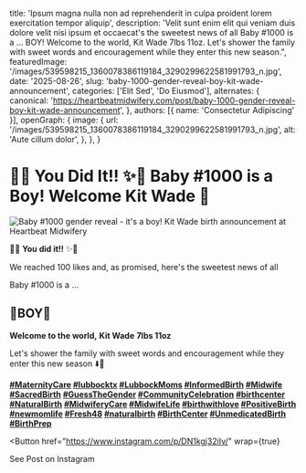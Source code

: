
  title: 'Ipsum magna nulla non ad reprehenderit in culpa proident lorem exercitation tempor aliquip',
  description: 'Velit sunt enim elit qui veniam duis dolore velit nisi ipsum et occaecat's the sweetest news of all Baby #1000 is a … BOY! Welcome to the world, Kit Wade 7lbs 11oz. Let's shower the family with sweet words and encouragement while they enter this new season.",
  featuredImage: '/images/539598215_1360078386119184_3290299622581991793_n.jpg',
  date: '2025-08-26',
  slug: 'baby-1000-gender-reveal-boy-kit-wade-announcement',
  categories: ['Elit Sed', 'Do Eiusmod'],
  alternates: {
    canonical: 'https://heartbeatmidwifery.com/post/baby-1000-gender-reveal-boy-kit-wade-announcement',
  },
  authors: [{ name: 'Consectetur Adipiscing' }],
  openGraph: {
    image: {
      url: '/images/539598215_1360078386119184_3290299622581991793_n.jpg',
      alt: 'Aute cillum dolor',
    },
  },
}

# 🌿✨ You Did It!! ✨🌿 Baby #1000 is a Boy! Welcome Kit Wade 💙

<Image
  src="/images/539598215_1360078386119184_3290299622581991793_n.jpg"
  size="large"
  wrap={true}
  alt="Baby #1000 gender reveal - it's a boy! Kit Wade birth announcement at Heartbeat Midwifery"
/>

🌿✨ **You did it!!** ✨🌿

We reached 100 likes and, as promised, here's the sweetest news of all

Baby #1000 is a …

## 💙BOY💙

**Welcome to the world,** **Kit Wade** **7lbs 11oz**

Let's shower the family with sweet words and encouragement while they enter this new season ⬇️🤍

**[#MaternityCare](https://www.instagram.com/explore/tags/maternitycare/) [#lubbocktx](https://www.instagram.com/explore/tags/lubbocktx/) [#LubbockMoms](https://www.instagram.com/explore/tags/lubbockmoms/) [#InformedBirth](https://www.instagram.com/explore/tags/informedbirth/) [#Midwife](https://www.instagram.com/explore/tags/midwife/) [#SacredBirth](https://www.instagram.com/explore/tags/sacredbirth/) [#GuessTheGender](https://www.instagram.com/explore/tags/guessthegender/) [#CommunityCelebration](https://www.instagram.com/explore/tags/communitycelebration/) [#birthcenter](https://www.instagram.com/explore/tags/birthcenter/) [#NaturalBirth](https://www.instagram.com/explore/tags/naturalbirth/) [#MidwiferyCare](https://www.instagram.com/explore/tags/midwiferycare/) [#MidwifeLife](https://www.instagram.com/explore/tags/midwifelife/) [#birthwithlove](https://www.instagram.com/explore/tags/birthwithlove/) [#PositiveBirth](https://www.instagram.com/explore/tags/positivebirth/) [#newmomlife](https://www.instagram.com/explore/tags/newmomlife/) [#Fresh48](https://www.instagram.com/explore/tags/fresh48/) [#naturalbirth](https://www.instagram.com/explore/tags/naturalbirth/) [#BirthCenter](https://www.instagram.com/explore/tags/birthcenter/) [#UnmedicatedBirth](https://www.instagram.com/explore/tags/unmedicatedbirth/) [#BirthPrep](https://www.instagram.com/explore/tags/birthprep/)**

<Button
  href="https://www.instagram.com/p/DN1kgj32iIv/"
  wrap={true}
>
  See Post on Instagram
</Button>
